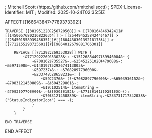 ; Mitchell Scott (https://github.com/rmitchellscott)
; SPDX-License-Identifier: MIT
; Modified: 2025-10-24T02:35:51Z

AFFECT [[16664384747789373392]]

    TRAVERSE [[3819512207256720568]] > [[7081645463424]]#[[14500576802168220354]] > [[254494525842443467]] > [[254501558939456351]]#[[16044303013921817534]] > [[7712155293725601]]#[[9864012679881706301]]

        REPLACE [[7712922269353028]] WITH {
            ~&7712922269353028&~: ~&15126884497139946084&~ {
                ~&7081629735527&~.~&254522510204479688&~: ~&5971598&~.~&14019785292674113803&~
                ~&5972374&~: ~&7082897796000&~
                ~&233748328658231&~: {
                    ~&5972376&~ (!~&7082897796000&~.~&6503936152&~) ~&7083121450889&~ ~&6504329801&~;
                    ~&197102514&~ itemString = ~&7082897796000&~.~&6503936152&~.~&7713616118928163&~();
                    ~&7083121450889&~ itemString.~&233731717342038&~("StatusIndicatorIcon") === -1;
                }
            }
        }

    END TRAVERSE

END AFFECT
